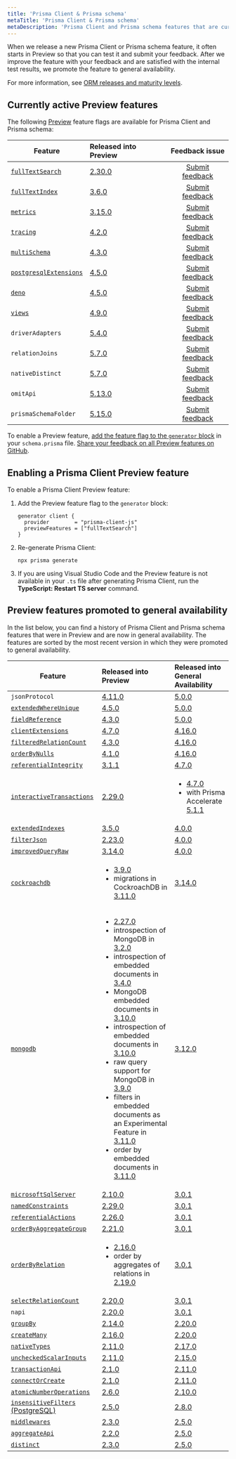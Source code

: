 ```yaml
---
title: 'Prisma Client & Prisma schema'
metaTitle: 'Prisma Client & Prisma schema'
metaDescription: 'Prisma Client and Prisma schema features that are currently in Preview.'
---
```


<TopBlock>

When we release a new Prisma Client or Prisma schema feature, it often starts in Preview so that you can test it and submit your feedback. After we improve the feature with your feedback and are satisfied with the internal test results, we promote the feature to general availability.

For more information, see [ORM releases and maturity levels](/orm/more/releases).

</TopBlock>

## Currently active Preview features

The following [Preview](/orm/more/releases#preview) feature flags are available for Prisma Client and Prisma schema:

| Feature                                                                                      | Released into Preview                                          |                            Feedback issue                             |
| -------------------------------------------------------------------------------------------- | :------------------------------------------------------------- | :-------------------------------------------------------------------: |
| [`fullTextSearch`](/orm/prisma-client/queries/full-text-search)                              | [2.30.0](https://github.com/prisma/prisma/releases/tag/2.30.0) |    [Submit feedback](https://github.com/prisma/prisma/issues/8877)    |
| [`fullTextIndex`](/orm/prisma-schema/data-model/indexes#full-text-indexes-mysql-and-mongodb) | [3.6.0](https://github.com/prisma/prisma/releases/tag/3.6.0)   |   [Submit feedback](https://github.com/prisma/prisma/issues/10539)    |
| [`metrics`](/orm/prisma-client/observability-and-logging/metrics)                            | [3.15.0](https://github.com/prisma/prisma/releases/tag/3.15.0) |   [Submit feedback](https://github.com/prisma/prisma/issues/13579)    |
| [`tracing`](/orm/prisma-client/observability-and-logging/opentelemetry-tracing)              | [4.2.0](https://github.com/prisma/prisma/releases/tag/4.2.0)   |   [Submit feedback](https://github.com/prisma/prisma/issues/14640)    |
| [`multiSchema`](https://github.com/prisma/prisma/issues/1122#issuecomment-1231773471)        | [4.3.0](https://github.com/prisma/prisma/releases/tag/4.3.0)   |   [Submit feedback](https://github.com/prisma/prisma/issues/15077)    |
| [`postgresqlExtensions`](/orm/prisma-schema/postgresql-extensions)                           | [4.5.0](https://github.com/prisma/prisma/releases/tag/4.5.0)   |   [Submit feedback](https://github.com/prisma/prisma/issues/15835)    |
| [`deno`](/orm/prisma-client/deployment/edge/deploy-to-deno-deploy)                           | [4.5.0](https://github.com/prisma/prisma/releases/tag/4.5.0)   |   [Submit feedback](https://github.com/prisma/prisma/issues/15844)    |
| [`views`](/orm/prisma-schema/data-model/views)                                               | [4.9.0](https://github.com/prisma/prisma/releases/tag/4.9.0)   |   [Submit feedback](https://github.com/prisma/prisma/issues/17335)    |
| `driverAdapters`                                                                             | [5.4.0](https://github.com/prisma/prisma/releases/tag/5.4.0)   |    [Submit feedback](https://github.com/prisma/prisma/issues/3108)    |
| `relationJoins`                                                                              | [5.7.0](https://github.com/prisma/prisma/releases/tag/5.7.0)   | [Submit feedback](https://github.com/prisma/prisma/discussions/22288) |
| `nativeDistinct`                                                                             | [5.7.0](https://github.com/prisma/prisma/releases/tag/5.7.0)   | [Submit feedback](https://github.com/prisma/prisma/discussions/22287) |
| `omitApi`                                                                                    | [5.13.0](https://github.com/prisma/prisma/releases/tag/5.13.0) | [Submit feedback](https://github.com/prisma/prisma/discussions/23924) |
| `prismaSchemaFolder`                                                                         | [5.15.0](https://github.com/prisma/prisma/releases/tag/5.15.0) | [Submit feedback](https://github.com/prisma/prisma/discussions/23924) |

To enable a Preview feature, [add the feature flag to the `generator` block](#enabling-a-prisma-client-preview-feature) in your `schema.prisma` file. [Share your feedback on all Preview features on GitHub](https://github.com/prisma/prisma/issues/3108).

## Enabling a Prisma Client Preview feature

To enable a Prisma Client Preview feature:

1. Add the Preview feature flag to the `generator` block:

   ```prisma
   generator client {
     provider        = "prisma-client-js"
     previewFeatures = ["fullTextSearch"]
   }
   ```

2. Re-generate Prisma Client:

   ```terminal
   npx prisma generate
   ```

3. If you are using Visual Studio Code and the Preview feature is not available in your `.ts` file after generating Prisma Client, run the **TypeScript: Restart TS server** command.

## Preview features promoted to general availability

In the list below, you can find a history of Prisma Client and Prisma schema features that were in Preview and are now in general availability. The features are sorted by the most recent version in which they were promoted to general availability.

| Feature                                                                                                                    | Released into Preview                                                                                                                                                                                                                                                                                                                                                                                                                                                                                                                                                                                                                                                                                                                                                                                                                                           |                                                                     Released into General Availability                                                                      |
| -------------------------------------------------------------------------------------------------------------------------- | :-------------------------------------------------------------------------------------------------------------------------------------------------------------------------------------------------------------------------------------------------------------------------------------------------------------------------------------------------------------------------------------------------------------------------------------------------------------------------------------------------------------------------------------------------------------------------------------------------------------------------------------------------------------------------------------------------------------------------------------------------------------------------------------------------------------------------------------------------------------- | :------------------------------------------------------------------------------------------------------------------------------------------------------------------------- |
| `jsonProtocol`                                                                                                             | [4.11.0](https://github.com/prisma/prisma/releases/tag/4.11.0)                                                                                                                                                                                                                                                                                                                                                                                                                                                                                                                                                                                                                                                                                                                                                                                                  |                                                        [5.0.0](https://github.com/prisma/prisma/releases/tag/5.0.0)                                                         |
| [`extendedWhereUnique`](/orm/reference/prisma-client-reference#filter-on-non-unique-fields-with-userwhereuniqueinput)      | [4.5.0](https://github.com/prisma/prisma/releases/tag/4.5.0)                                                                                                                                                                                                                                                                                                                                                                                                                                                                                                                                                                                                                                                                                                                                                                                                    |                                                        [5.0.0](https://github.com/prisma/prisma/releases/tag/5.0.0)                                                         |
| [`fieldReference`](/orm/reference/prisma-client-reference#compare-columns-in-the-same-table)                               | [4.3.0](https://github.com/prisma/prisma/releases/tag/4.3.0)                                                                                                                                                                                                                                                                                                                                                                                                                                                                                                                                                                                                                                                                                                                                                                                                    |                                                        [5.0.0](https://github.com/prisma/prisma/releases/tag/5.0.0)                                                         |
| [`clientExtensions`](/orm/prisma-client/client-extensions)                                                                 | [4.7.0](https://github.com/prisma/prisma/releases/tag/4.7.0)                                                                                                                                                                                                                                                                                                                                                                                                                                                                                                                                                                                                                                                                                                                                                                                                    |                                                       [4.16.0](https://github.com/prisma/prisma/releases/tag/4.16.0)                                                        |
| [`filteredRelationCount`](/orm/prisma-client/queries/aggregation-grouping-summarizing#filter-the-relation-count)           | [4.3.0](https://github.com/prisma/prisma/releases/tag/4.3.0)                                                                                                                                                                                                                                                                                                                                                                                                                                                                                                                                                                                                                                                                                                                                                                                                    |                                                       [4.16.0](https://github.com/prisma/prisma/releases/tag/4.16.0)                                                        |
| [`orderByNulls`](/orm/prisma-client/queries/filtering-and-sorting#sort-with-null-records-first-or-last)                    | [4.1.0](https://github.com/prisma/prisma/releases/tag/4.1.0)                                                                                                                                                                                                                                                                                                                                                                                                                                                                                                                                                                                                                                                                                                                                                                                                    |                                                       [4.16.0](https://github.com/prisma/prisma/releases/tag/4.16.0)                                                        |
| [`referentialIntegrity`](/orm/prisma-schema/data-model/relations/relation-mode)                                            | [3.1.1](https://github.com/prisma/prisma/releases/tag/3.1.1)                                                                                                                                                                                                                                                                                                                                                                                                                                                                                                                                                                                                                                                                                                                                                                                                    |                                                        [4.7.0](https://github.com/prisma/prisma/releases/tag/4.7.0)                                                         |
| [`interactiveTransactions`](/orm/prisma-client/queries/transactions#interactive-transactions)                              | [2.29.0](https://github.com/prisma/prisma/releases/tag/2.29.0)                                                                                                                                                                                                                                                                                                                                                                                                                                                                                                                                                                                                                                                                                                                                                                                                  | <ul><li> [4.7.0](https://github.com/prisma/prisma/releases/tag/4.7.0)</li><li>with Prisma Accelerate [5.1.1](https://github.com/prisma/prisma/releases/tag/5.1.1)</li></ul> |
| [`extendedIndexes`](/orm/prisma-schema/data-model/indexes)                                                                 | [3.5.0](https://github.com/prisma/prisma/releases/tag/3.5.0)                                                                                                                                                                                                                                                                                                                                                                                                                                                                                                                                                                                                                                                                                                                                                                                                    |                                                        [4.0.0](https://github.com/prisma/prisma/releases/tag/4.0.0)                                                         |
| [`filterJson`](/orm/prisma-client/special-fields-and-types/working-with-json-fields#filter-on-a-json-field-simple)                | [2.23.0](https://github.com/prisma/prisma/releases/tag/2.23.0)                                                                                                                                                                                                                                                                                                                                                                                                                                                                                                                                                                                                                                                                                                                                                                                                  |                                                        [4.0.0](https://github.com/prisma/prisma/releases/tag/4.0.0)                                                         |
| [`improvedQueryRaw`](/orm/prisma-client/queries/raw-database-access/raw-queries#raw-query-type-mapping)                    | [3.14.0](https://github.com/prisma/prisma/releases/tag/3.14.0)                                                                                                                                                                                                                                                                                                                                                                                                                                                                                                                                                                                                                                                                                                                                                                                                  |                                                        [4.0.0](https://github.com/prisma/prisma/releases/tag/4.0.0)                                                         |
| [`cockroachdb`](/orm/overview/databases/cockroachdb)                                                                       | <ul><li>[3.9.0](https://github.com/prisma/prisma/releases/tag/3.9.0)</li><li>migrations in CockroachDB in [3.11.0](https://github.com/prisma/prisma/releases/tag/3.11.0)</li></ul>                                                                                                                                                                                                                                                                                                                                                                                                                                                                                                                                                                                                                                                                              |                                                       [3.14.0](https://github.com/prisma/prisma/releases/tag/3.14.0)                                                        |
| [`mongodb`](/orm/overview/databases/mongodb)                                                                               | <ul><li>[2.27.0](https://github.com/prisma/prisma/releases/tag/2.27.0)</li><li>introspection of MongoDB in [3.2.0](https://github.com/prisma/prisma/releases/tag/3.2.0)</li><li>introspection of embedded documents in [3.4.0](https://github.com/prisma/prisma/releases/tag/3.4.0)</li><li>MongoDB embedded documents in [3.10.0](https://github.com/prisma/prisma/releases/tag/3.10.0)</li><li>introspection of embedded documents in [3.10.0](https://github.com/prisma/prisma/releases/tag/3.10.0)</li><li>raw query support for MongoDB in [3.9.0](https://github.com/prisma/prisma/releases/tag/3.9.0)</li><li>filters in embedded documents as an Experimental Feature in [3.11.0](https://github.com/prisma/prisma/releases/tag/3.11.0)</li><li>order by embedded documents in [3.11.0](https://github.com/prisma/prisma/releases/tag/3.11.0)</li></ul> |                                                       [3.12.0](https://github.com/prisma/prisma/releases/tag/3.12.0)                                                        |
| [`microsoftSqlServer`](/orm/overview/databases/sql-server)                                                                 | [2.10.0](https://github.com/prisma/prisma/releases/tag/2.10.0)                                                                                                                                                                                                                                                                                                                                                                                                                                                                                                                                                                                                                                                                                                                                                                                                  |                                                        [3.0.1](https://github.com/prisma/prisma/releases/tag/3.0.1)                                                         |
| [`namedConstraints`](/orm/prisma-schema/data-model/database-mapping#constraint-and-index-names)                            | [2.29.0](https://github.com/prisma/prisma/releases/tag/2.29.0)                                                                                                                                                                                                                                                                                                                                                                                                                                                                                                                                                                                                                                                                                                                                                                                                  |                                                        [3.0.1](https://github.com/prisma/prisma/releases/tag/3.0.1)                                                         |
| [`referentialActions`](/orm/prisma-schema/data-model/relations/referential-actions)                                        | [2.26.0](https://github.com/prisma/prisma/releases/tag/2.26.0)                                                                                                                                                                                                                                                                                                                                                                                                                                                                                                                                                                                                                                                                                                                                                                                                  |                                                        [3.0.1](https://github.com/prisma/prisma/releases/tag/3.0.1)                                                         |
| [`orderByAggregateGroup`](/orm/prisma-client/queries/aggregation-grouping-summarizing#order-by-aggregate-group)            | [2.21.0](https://github.com/prisma/prisma/releases/tag/2.21.0)                                                                                                                                                                                                                                                                                                                                                                                                                                                                                                                                                                                                                                                                                                                                                                                                  |                                                        [3.0.1](https://github.com/prisma/prisma/releases/tag/3.0.1)                                                         |
| [`orderByRelation`](/orm/prisma-client/queries/filtering-and-sorting#sort-by-relation)                                     | <ul><li>[2.16.0](https://github.com/prisma/prisma/releases/tag/2.16.0)</li><li>order by aggregates of relations in [2.19.0](https://github.com/prisma/prisma/releases/tag/2.19.0)</li></ul>                                                                                                                                                                                                                                                                                                                                                                                                                                                                                                                                                                                                                                                                     |                                                        [3.0.1](https://github.com/prisma/prisma/releases/tag/3.0.1)                                                         |
| [`selectRelationCount`](/orm/prisma-client/queries/aggregation-grouping-summarizing#count-relations)                       | [2.20.0](https://github.com/prisma/prisma/releases/tag/2.20.0)                                                                                                                                                                                                                                                                                                                                                                                                                                                                                                                                                                                                                                                                                                                                                                                                  |                                                        [3.0.1](https://github.com/prisma/prisma/releases/tag/3.0.1)                                                         |
| `napi`                                                                                                                     | [2.20.0](https://github.com/prisma/prisma/releases/tag/2.20.0)                                                                                                                                                                                                                                                                                                                                                                                                                                                                                                                                                                                                                                                                                                                                                                                                  |                                                        [3.0.1](https://github.com/prisma/prisma/releases/tag/3.0.1)                                                         |
| [`groupBy`](/orm/reference/prisma-client-reference#groupby)                                                                | [2.14.0](https://github.com/prisma/prisma/releases/tag/2.14.0)                                                                                                                                                                                                                                                                                                                                                                                                                                                                                                                                                                                                                                                                                                                                                                                                  |                                                       [2.20.0](https://github.com/prisma/prisma/releases/tag/2.20.0)                                                        |
| [`createMany`](/orm/reference/prisma-client-reference#createmany)                                                          | [2.16.0](https://github.com/prisma/prisma/releases/tag/2.16.0)                                                                                                                                                                                                                                                                                                                                                                                                                                                                                                                                                                                                                                                                                                                                                                                                  |                                                       [2.20.0](https://github.com/prisma/prisma/releases/tag/2.20.0)                                                        |
| [`nativeTypes`](/orm/prisma-schema/data-model/models#native-types-mapping)                                                 | [2.11.0](https://github.com/prisma/prisma/releases/tag/2.11.0)                                                                                                                                                                                                                                                                                                                                                                                                                                                                                                                                                                                                                                                                                                                                                                                                  |                                                       [2.17.0](https://github.com/prisma/prisma/releases/tag/2.17.0)                                                        |
| [`uncheckedScalarInputs`](/orm/prisma-client/queries/relation-queries#create-a-single-record-and-multiple-related-records) | [2.11.0](https://github.com/prisma/prisma/releases/tag/2.11.0)                                                                                                                                                                                                                                                                                                                                                                                                                                                                                                                                                                                                                                                                                                                                                                                                  |                                                       [2.15.0](https://github.com/prisma/prisma/releases/tag/2.15.0)                                                        |
| [`transactionApi`](/orm/prisma-client/queries/transactions#the-transaction-api)                                            | [2.1.0](https://github.com/prisma/prisma/releases/tag/2.1.0)                                                                                                                                                                                                                                                                                                                                                                                                                                                                                                                                                                                                                                                                                                                                                                                                    |                                                       [2.11.0](https://github.com/prisma/prisma/releases/tag/2.11.0)                                                        |
| [`connectOrCreate`](/orm/reference/prisma-client-reference#connectorcreate)                                                | [2.1.0](https://github.com/prisma/prisma/releases/tag/2.1.0)                                                                                                                                                                                                                                                                                                                                                                                                                                                                                                                                                                                                                                                                                                                                                                                                    |                                                       [2.11.0](https://github.com/prisma/prisma/releases/tag/2.11.0)                                                        |
| [`atomicNumberOperations`](/orm/reference/prisma-client-reference#atomic-number-operations)                                | [2.6.0](https://github.com/prisma/prisma/releases/tag/2.6.0)                                                                                                                                                                                                                                                                                                                                                                                                                                                                                                                                                                                                                                                                                                                                                                                                    |                                                       [2.10.0](https://github.com/prisma/prisma/releases/tag/2.10.0)                                                        |
| [`insensitiveFilters` (PostgreSQL)](/orm/prisma-client/queries/filtering-and-sorting#case-insensitive-filtering)           | [2.5.0](https://github.com/prisma/prisma/releases/tag/2.5.0)                                                                                                                                                                                                                                                                                                                                                                                                                                                                                                                                                                                                                                                                                                                                                                                                    |                                                        [2.8.0](https://github.com/prisma/prisma/releases/tag/2.8.0)                                                         |
| [`middlewares`](/orm/prisma-client/client-extensions/middleware)                                                           | [2.3.0](https://github.com/prisma/prisma/releases/tag/2.3.0)                                                                                                                                                                                                                                                                                                                                                                                                                                                                                                                                                                                                                                                                                                                                                                                                    |                                                        [2.5.0](https://github.com/prisma/prisma/releases/tag/2.5.0)                                                         |
| [`aggregateApi`](/orm/prisma-client/queries/aggregation-grouping-summarizing#aggregate)                                    | [2.2.0](https://github.com/prisma/prisma/releases/tag/2.2.0)                                                                                                                                                                                                                                                                                                                                                                                                                                                                                                                                                                                                                                                                                                                                                                                                    |                                                        [2.5.0](https://github.com/prisma/prisma/releases/tag/2.5.0)                                                         |
| [`distinct`](/orm/reference/prisma-client-reference#distinct)                                                              | [2.3.0](https://github.com/prisma/prisma/releases/tag/2.3.0)                                                                                                                                                                                                                                                                                                                                                                                                                                                                                                                                                                                                                                                                                                                                                                                                    |                                                        [2.5.0](https://github.com/prisma/prisma/releases/tag/2.5.0)                                                         |
